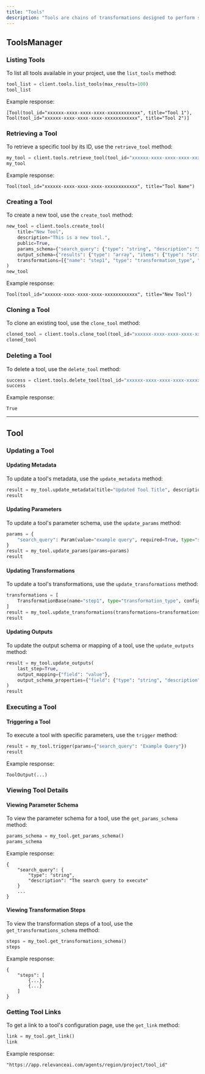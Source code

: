 ```yaml
---
title: "Tools"
description: "Tools are chains of transformations designed to perform specific functions."
---
```


## ToolsManager

### Listing Tools

To list all tools available in your project, use the `list_tools` method:

`````python
tool_list = client.tools.list_tools(max_results=100)
tool_list
`````

Example response:
`````
[Tool(tool_id="xxxxxx-xxxx-xxxx-xxxx-xxxxxxxxxxxx", title="Tool 1"), Tool(tool_id="xxxxxx-xxxx-xxxx-xxxx-xxxxxxxxxxxx", title="Tool 2")]
`````

### Retrieving a Tool

To retrieve a specific tool by its ID, use the `retrieve_tool` method:

`````python
my_tool = client.tools.retrieve_tool(tool_id="xxxxxx-xxxx-xxxx-xxxx-xxxxxxxxxxxx")
my_tool
`````

Example response:
`````
Tool(tool_id="xxxxxx-xxxx-xxxx-xxxx-xxxxxxxxxxxx", title="Tool Name")
`````

### Creating a Tool

To create a new tool, use the `create_tool` method:

`````python
new_tool = client.tools.create_tool(
    title="New Tool",
    description="This is a new tool.",
    public=True,
    params_schema={"search_query": {"type": "string", "description": "Search query"}},
    output_schema={"results": {"type": "array", "items": {"type": "string"}}},
    transformations=[{"name": "step1", "type": "transformation_type", "config": {"param": "value"}}]
)
new_tool
`````

Example response:
`````
Tool(tool_id="xxxxxx-xxxx-xxxx-xxxx-xxxxxxxxxxxx", title="New Tool")
`````

### Cloning a Tool

To clone an existing tool, use the `clone_tool` method:

`````python
cloned_tool = client.tools.clone_tool(tool_id="xxxxxx-xxxx-xxxx-xxxx-xxxxxxxxxxxx")
cloned_tool
`````

### Deleting a Tool

To delete a tool, use the `delete_tool` method:

`````python
success = client.tools.delete_tool(tool_id="xxxxxx-xxxx-xxxx-xxxx-xxxxxxxxxxxx")
success
`````

Example response:
`````
True
`````

---

## Tool

### Updating a Tool

#### Updating Metadata

To update a tool's metadata, use the `update_metadata` method:

`````python
result = my_tool.update_metadata(title="Updated Tool Title", description="Updated description.", public=False)
result
`````

#### Updating Parameters

To update a tool's parameter schema, use the `update_params` method:

`````python
params = {
    "search_query": Param(value="example query", required=True, type="string")
}
result = my_tool.update_params(params=params)
result
`````

#### Updating Transformations

To update a tool's transformations, use the `update_transformations` method:

`````python
transformations = [
    TransformationBase(name="step1", type="transformation_type", config={"param": "value"})
]
result = my_tool.update_transformations(transformations=transformations)
result
`````

#### Updating Outputs

To update the output schema or mapping of a tool, use the `update_outputs` method:

`````python
result = my_tool.update_outputs(
    last_step=True,
    output_mapping={"field": "value"},
    output_schema_properties={"field": {"type": "string", "description": "Output field description"}}
)
result
`````

### Executing a Tool

#### Triggering a Tool

To execute a tool with specific parameters, use the `trigger` method:

`````python
result = my_tool.trigger(params={"search_query": "Example Query"})
result
`````

Example response:
`````
ToolOutput(...)
`````

### Viewing Tool Details

#### Viewing Parameter Schema

To view the parameter schema for a tool, use the `get_params_schema` method:

`````python
params_schema = my_tool.get_params_schema()
params_schema
`````

Example response:
`````
{
    "search_query": {
        "type": "string",
        "description": "The search query to execute"
    }
    ...
}
`````

#### Viewing Transformation Steps

To view the transformation steps of a tool, use the `get_transformations_schema` method:

`````python
steps = my_tool.get_transformations_schema()
steps
`````

Example response:
`````
{
    "steps": [
        {...},
        {...}
    ]
}
`````

### Getting Tool Links

To get a link to a tool's configuration page, use the `get_link` method:

`````python
link = my_tool.get_link()
link
`````

Example response:
`````
"https://app.relevanceai.com/agents/region/project/tool_id"
`````

